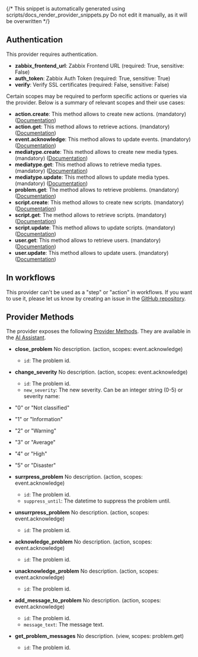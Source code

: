 {/* This snippet is automatically generated using scripts/docs_render_provider_snippets.py
Do not edit it manually, as it will be overwritten */}

## Authentication
This provider requires authentication.
- **zabbix_frontend_url**: Zabbix Frontend URL (required: True, sensitive: False)
- **auth_token**: Zabbix Auth Token (required: True, sensitive: True)
- **verify**: Verify SSL certificates (required: False, sensitive: False)

Certain scopes may be required to perform specific actions or queries via the provider. Below is a summary of relevant scopes and their use cases:
- **action.create**: This method allows to create new actions. (mandatory) ([Documentation](https://www.zabbix.com/documentation/current/en/manual/api/reference/action/create))
- **action.get**: This method allows to retrieve actions. (mandatory) ([Documentation](https://www.zabbix.com/documentation/current/en/manual/api/reference/action/get))
- **event.acknowledge**: This method allows to update events. (mandatory) ([Documentation](https://www.zabbix.com/documentation/current/en/manual/api/reference/event/acknowledge))
- **mediatype.create**: This method allows to create new media types. (mandatory) ([Documentation](https://www.zabbix.com/documentation/current/en/manual/api/reference/mediatype/create))
- **mediatype.get**: This method allows to retrieve media types. (mandatory) ([Documentation](https://www.zabbix.com/documentation/current/en/manual/api/reference/mediatype/get))
- **mediatype.update**: This method allows to update media types. (mandatory) ([Documentation](https://www.zabbix.com/documentation/current/en/manual/api/reference/mediatype/update))
- **problem.get**: The method allows to retrieve problems. (mandatory) ([Documentation](https://www.zabbix.com/documentation/current/en/manual/api/reference/problem/get))
- **script.create**: This method allows to create new scripts. (mandatory) ([Documentation](https://www.zabbix.com/documentation/current/en/manual/api/reference/script/create))
- **script.get**: The method allows to retrieve scripts. (mandatory) ([Documentation](https://www.zabbix.com/documentation/current/en/manual/api/reference/script/get))
- **script.update**: This method allows to update scripts. (mandatory) ([Documentation](https://www.zabbix.com/documentation/current/en/manual/api/reference/script/update))
- **user.get**: This method allows to retrieve users. (mandatory) ([Documentation](https://www.zabbix.com/documentation/current/en/manual/api/reference/user/get))
- **user.update**: This method allows to update users. (mandatory) ([Documentation](https://www.zabbix.com/documentation/current/en/manual/api/reference/user/update))



## In workflows

This provider can't be used as a "step" or "action" in workflows. If you want to use it, please let us know by creating an issue in the [GitHub repository](https://github.com/keephq/keep/issues).




## Provider Methods
The provider exposes the following [Provider Methods](/providers/provider-methods#via-ai-assistant). They are available in the [AI Assistant](/overview/ai-incident-assistant).

- **close_problem** No description. (action, scopes: event.acknowledge)

    - `id`: The problem id.
- **change_severity** No description. (action, scopes: event.acknowledge)

    - `id`: The problem id.
    - `new_severity`: The new severity. Can be an integer string (0-5) or severity name:
- "0" or "Not classified"
- "1" or "Information"
- "2" or "Warning"
- "3" or "Average"
- "4" or "High"
- "5" or "Disaster"
- **surrpress_problem** No description. (action, scopes: event.acknowledge)

    - `id`: The problem id.
    - `suppress_until`: The datetime to suppress the problem until.
- **unsurrpress_problem** No description. (action, scopes: event.acknowledge)

    - `id`: The problem id.
- **acknowledge_problem** No description. (action, scopes: event.acknowledge)

    - `id`: The problem id.
- **unacknowledge_problem** No description. (action, scopes: event.acknowledge)

    - `id`: The problem id.
- **add_message_to_problem** No description. (action, scopes: event.acknowledge)

    - `id`: The problem id.
    - `message_text`: The message text.
- **get_problem_messages** No description. (view, scopes: problem.get)

    - `id`: The problem id.
